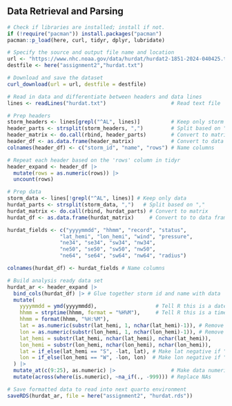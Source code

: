 ## Data Retrieval and Parsing

```r
# Check if libraries are installed; install if not.
if (!require("pacman")) install.packages("pacman")
pacman::p_load(here, curl, tidyr, dplyr, lubridate)
```

```r
# Specify the source and output file name and location
url <- "https://www.nhc.noaa.gov/data/hurdat/hurdat2-1851-2024-040425.txt"
destfile <- here("assignment2","hurdat.txt")

# Download and save the dataset
curl_download(url = url, destfile = destfile)

```

```r
# Read in data and differentiate between headers and data lines
lines <- readLines("hurdat.txt")                     # Read text file

# Prep headers
storm_headers <- lines[grepl("^AL", lines)]          # Keep only storm headers
header_parts <- strsplit(storm_headers, ",")         # Split based on ","
header_matrix <- do.call(rbind, header_parts)        # Convert to matrix
header_df <- as.data.frame(header_matrix)            # Convert to data frame
colnames(header_df) <- c("storm_id", "name", "rows") # Name columns

# Repeat each header based on the 'rows' column in tidyr
header_expand <- header_df |>
  mutate(rows = as.numeric(rows)) |>
  uncount(rows)

# Prep data
storm_data <- lines[!grepl("^AL", lines)] # Keep only data
hurdat_parts <- strsplit(storm_data, ",")   # Split based on ","
hurdat_matrix <- do.call(rbind, hurdat_parts) # Convert to matrix
hurdat_df <- as.data.frame(hurdat_matrix)     # Convert to to data frame

hurdat_fields <- c("yyyymmdd", "hhmm", "record", "status", 
                 "lat_hemi", "lon_hemi", "wind", "pressure",
                 "ne34", "se34", "sw34", "nw34",
                 "ne50", "se50", "sw50", "nw50",
                 "ne64", "se64", "sw64", "nw64", "radius")

colnames(hurdat_df) <- hurdat_fields # Name columns

# Build analysis ready data set
hurdat_ar <- header_expand |>
  bind_cols(hurdat_df) |> # Glue together storm id and name with data
  mutate(
    yyyymmdd = ymd(yyyymmdd),                   # Tell R this is a date
    hhmm = strptime(hhmm, format = "%H%M"),     # Tell R this is a time
    hhmm = format(hhmm, "%H:%M"),
    lat = as.numeric(substr(lat_hemi, 1, nchar(lat_hemi)-1)), # Remove "S"
    lon = as.numeric(substr(lon_hemi, 1, nchar(lon_hemi)-1)), # Remove "W"
    lat_hemi = substr(lat_hemi, nchar(lat_hemi), nchar(lat_hemi)),
    lon_hemi = substr(lon_hemi, nchar(lon_hemi), nchar(lon_hemi)),
    lat = if_else(lat_hemi == "S", -lat, lat), # Make lat negative if "S"
    lon = if_else(lon_hemi == "W", -lon, lon)  # Make lon negative if "W"
  ) |>
  mutate_at(c(9:25), as.numeric) |>                  # Make data numeric
  mutate(across(where(is.numeric), ~na_if(., -999))) # Replace NAs

# Save formatted data to read into next quarto environment
saveRDS(hurdat_ar, file = here("assignment2", "hurdat.rds"))
  
```
